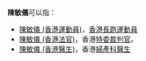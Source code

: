 '''陳敏儀'''可以指：
* [[陳敏儀_(香港運動員)|陳敏儀 (香港運動員)]]，[[香港|香港]][[長跑|長跑]][[運動員|運動員]]
* [[陳敏儀_(香港法官)|陳敏儀 (香港法官)]]，香港[[香港裁判法院|特委裁判官]]。
* [[陳敏儀_(香港醫生)|陳敏儀 (香港醫生)]]，香港[[婦產科|婦產科]][[醫生|醫生]]

{{disambig|cat=三字陈姓人名消歧义|min}}